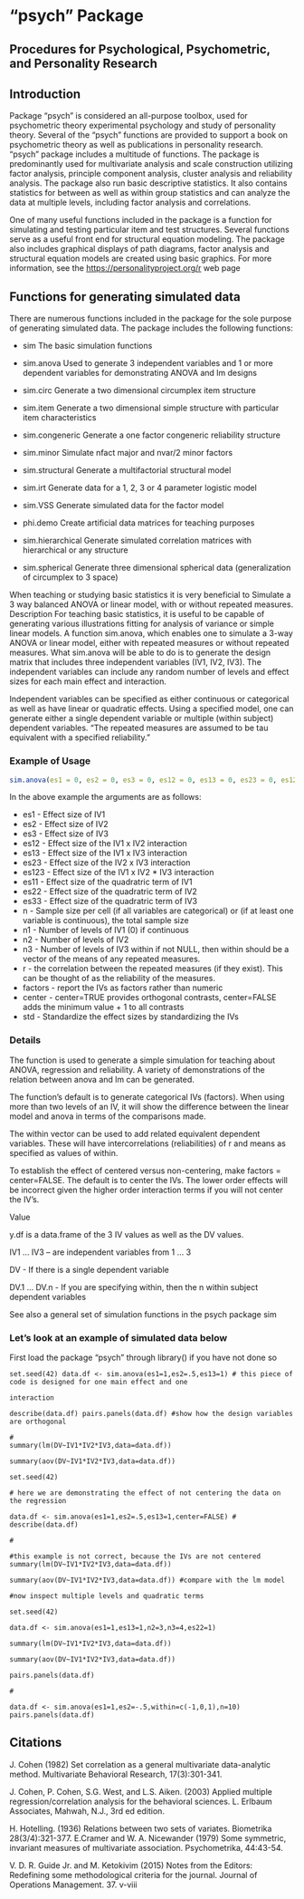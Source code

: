 # "psych" Package

## Procedures for Psychological, Psychometric, and Personality Research

## Introduction

Package “psych” is considered an all-purpose toolbox, used for psychometric theory experimental psychology and study of 
personality theory. Several of the “psych” functions are provided to support a book on psychometric theory as well as publications in personality research. “psych” package includes a multitude of functions. 
The package is predominantly used for multivariate analysis and scale construction utilizing factor analysis, principle component analysis, cluster analysis and reliability analysis. The package also run basic descriptive statistics. It also contains statistics for between as well as within group statistics and can analyze the data at multiple levels, including factor analysis and correlations. 

One of many useful functions included in the package is a function for simulating and testing particular item and test structures. Several functions serve as a useful front end for structural equation modeling. The package also includes graphical displays of path diagrams, factor analysis and structural equation models are created using basic graphics. For more information, see the <https://personalityproject.org/r> web page

## Functions for generating simulated data

There are numerous functions included in the package for the sole purpose of generating simulated data. The package includes the following functions:

- sim The basic simulation functions 

- sim.anova  Used to generate 3 independent variables and 1 or more dependent variables for demonstrating ANOVA and lm designs 

- sim.circ Generate a two dimensional circumplex item structure 

- sim.item Generate a two dimensional simple structure with particular item characteristics 

- sim.congeneric Generate a one factor congeneric reliability structure 

- sim.minor Simulate nfact major and nvar/2 minor factors 

- sim.structural Generate a multifactorial structural model 

- sim.irt Generate data for a 1, 2, 3 or 4 parameter logistic model 

- sim.VSS Generate simulated data for the factor model 

- phi.demo Create artificial data matrices for teaching purposes 

- sim.hierarchical Generate simulated correlation matrices with hierarchical or any structure 

- sim.spherical Generate three dimensional spherical data (generalization of circumplex to 3 space)


When teaching or studying basic statistics it is very beneficial to Simulate a 3 way balanced ANOVA or linear model, with or without repeated measures. Description For teaching basic statistics, it is useful to be capable of generating  various illustrations fitting for analysis of variance or simple linear models. A function sim.anova, which enables one  to simulate a 3-way ANOVA or linear model, either with repeated measures or without repeated measures. What sim.anova will be able to do is to generate the design matrix that includes three independent variables (IV1, IV2, IV3). The independent variables can include any random number of levels and effect sizes for each main effect and interaction. 

Independent variables can be specified as either continuous or categorical as well as have linear or quadratic effects. Using a specified model, one can generate either a single dependent variable or multiple (within subject) dependent variables. “The repeated measures are assumed to be tau equivalent with a specified reliability.”

### Example of Usage 

```r
sim.anova(es1 = 0, es2 = 0, es3 = 0, es12 = 0, es13 = 0, es23 = 0, es123 = 0, es11=0,es22=0, es33=0,n = 2,n1 = 2, n2 = 2, n3 = 2, within=NULL,r=.8,factors=TRUE,center = TRUE,std=TRUE)
```

In the above example the arguments are as follows:

- es1 - Effect size of IV1 
- es2 -  Effect size of IV2 
- es3 - Effect size of IV3 
- es12 - Effect size of the IV1 x IV2 interaction 
- es13 - Effect size of the IV1 x IV3 interaction 
- es23 - Effect size of the IV2 x IV3 interaction 
- es123 - Effect size of the IV1 x IV2 * IV3 interaction 
- es11 - Effect size of the quadratric term of IV1 
- es22 - Effect size of the quadratric term of IV2 
- es33 - Effect size of the quadratric term of IV3 
- n - Sample size per cell (if all variables are categorical) or (if at least one variable is continuous), the total sample size 
- n1 - Number of levels of IV1 (0) if continuous 
- n2 - Number of levels of IV2 
- n3 - Number of levels of IV3 within if not NULL, then within should be a vector of the means of any repeated measures. 
- r - the correlation between the repeated measures (if they exist). This can be thought of as the reliability of the measures. 
- factors - report the IVs as factors rather than numeric 
- center - center=TRUE provides orthogonal contrasts, center=FALSE adds the minimum value + 1 to all contrasts 
- std - Standardize the effect sizes by standardizing the IVs


###  Details 

The function is used to generate a simple simulation for teaching about ANOVA, regression and reliability. A variety of 
demonstrations of the relation between anova and lm can be generated. 

The function’s default is to generate categorical IVs (factors). When using more than two levels of an IV, it will show 
the difference between the linear model and anova in terms of the comparisons made. 

The within vector can be used to add related equivalent dependent variables. These will have intercorrelations (reliabilities) of r and means as specified as values of within. 

To establish the effect of centered versus non-centering, make factors = center=FALSE. The default is to center the IVs. The lower order effects will be incorrect given the higher order interaction terms if you will not center the IV’s.


Value 

y.df is a data.frame of the 3 IV values as well as the DV values. 

IV1 ... IV3 – are independent variables from 1 ... 3 

DV - If there is a single dependent variable 

DV.1 ... DV.n - If you are specifying within, then the n within subject dependent variables

See also a general set of simulation functions in the psych package sim


### Let’s look at an example of simulated data below

First load the package “psych” through library() if you have not done so

```
set.seed(42) data.df <- sim.anova(es1=1,es2=.5,es13=1) # this piece of code is designed for one main effect and one 

interaction 

describe(data.df) pairs.panels(data.df) #show how the design variables are orthogonal 

# 
summary(lm(DV~IV1*IV2*IV3,data=data.df)) 

summary(aov(DV~IV1*IV2*IV3,data=data.df)) 

set.seed(42) 

# here we are demonstrating the effect of not centering the data on the regression 

data.df <- sim.anova(es1=1,es2=.5,es13=1,center=FALSE) # describe(data.df) 

# 

#this example is not correct, because the IVs are not centered summary(lm(DV~IV1*IV2*IV3,data=data.df)) 

summary(aov(DV~IV1*IV2*IV3,data=data.df)) #compare with the lm model 

#now inspect multiple levels and quadratic terms 

set.seed(42) 

data.df <- sim.anova(es1=1,es13=1,n2=3,n3=4,es22=1) 

summary(lm(DV~IV1*IV2*IV3,data=data.df)) 

summary(aov(DV~IV1*IV2*IV3,data=data.df)) 

pairs.panels(data.df) 

# 

data.df <- sim.anova(es1=1,es2=-.5,within=c(-1,0,1),n=10) pairs.panels(data.df)

```
## Citations

J. Cohen (1982) Set correlation as a general multivariate data-analytic method. Multivariate Behavioral Research, 17(3):301-341.

J. Cohen, P. Cohen, S.G. West, and L.S. Aiken. (2003) Applied multiple regression/correlation analysis for the behavioral sciences. L. Erlbaum Associates, Mahwah, N.J., 3rd ed edition.

H. Hotelling. (1936) Relations between two sets of variates. Biometrika 28(3/4):321-377. E.Cramer and W. A. Nicewander (1979) Some symmetric, invariant measures of multivariate association. Psychometrika, 44:43-54.

V. D. R. Guide Jr. and M. Ketokivim (2015) Notes from the Editors: Redefining some methodological criteria for the journal. Journal of Operations Management. 37. v-viii




